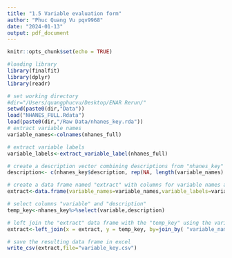 ```yaml
---
title: "1.5 Variable evaluation form"
author: "Phuc Quang Vu pqv9968"
date: "2024-01-13"
output: pdf_document
---
```


```r
knitr::opts_chunk$set(echo = TRUE)
```

```r
#loading library
library(finalfit)
library(dplyr)
library(readr)
```

```r
# set working directory
#dir="/Users/quangphucvu/Desktop/ENAR Rerun/" 
setwd(paste0(dir,"Data"))
load("NHANES_FULL.Rdata")
load(paste0(dir,"/Raw Data/nhanes_key.rda"))
# extract variable names 
variable_names<-colnames(nhanes_full)

# extract variable labels 
variable_labels<-extract_variable_label(nhanes_full)

# create a description vector combining descriptions from "nhanes_key" and filling the remaining with NA values.
description<- c(nhanes_key$description, rep(NA, length(variable_names) - length(nhanes_key$description)))

# create a data frame named "extract" with columns for variable names and labels.
extract<-data.frame(variable_names=variable_names,variable_labels=variable_labels)

# select columns "variable" and "description"
temp_key<-nhanes_key%>%select(variable,description)

# left join the "extract" data frame with the "temp_key" using the variable names as the join condition
extract<-left_join(x = extract, y = temp_key, by=join_by( "variable_names"== "variable"))

# save the resulting data frame in excel
write_csv(extract,file="variable_key.csv")
```

